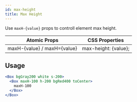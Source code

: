 ```yaml
---
id: max-height
title: Max Height
---
```


Use `maxH-{value}` props to controll element max height.

| Atomic Props                | CSS Properties       |
| --------------------------- | -------------------- |
| maxH-{value} / maxH={value} | max-height: {value}; |

## Usage

```jsx live
<Box bgGray200 white s-200>
  <Box maxH-100 h-200 bgRed400 toCenter>
    maxH-100
  </Box>
</Box>
```
